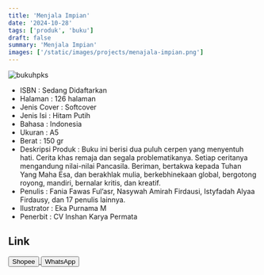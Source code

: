 ```yaml
---
title: 'Menjala Impian'
date: '2024-10-28'
tags: ['produk', 'buku']
draft: false
summary: 'Menjala Impian'
images: ['/static/images/projects/menajala-impian.png']
---
```


![bukuhpks](/static/images/projects/menajala-impian.png)

- ISBN : Sedang Didaftarkan
- Halaman : 126 halaman
- Jenis Cover : Softcover
- Jenis Isi : Hitam Putih
- Bahasa : Indonesia
- Ukuran : A5
- Berat : 150 gr
- Deskripsi Produk : Buku ini berisi dua puluh cerpen yang menyentuh hati. Cerita khas remaja dan segala problematikanya. Setiap ceritanya mengandung nilai-nilai Pancasila. Beriman, bertakwa kepada Tuhan Yang Maha Esa, dan berakhlak mulia, berkebhinekaan global, bergotong royong, mandiri, bernalar kritis, dan kreatif.
- Penulis : Fania Fawas Ful’asr, Nasywah Amirah Firdausi, Istyfadah Alyaa Firdausy, dan 17 penulis lainnya.
- Ilustrator : Eka Purnama M
- Penerbit : CV Inshan Karya Permata

## Link

<div>
<a
  href="https://s.shopee.co.id/Vp0wy7yoj"
  target="_blank"
>
  <button className="btn-shopee">Shopee</button>
</a>

  <a href="https://wa.me/6281567891021" target="_blank">
    <button className="btn-wa">WhatsApp</button>
  </a>
</div>
